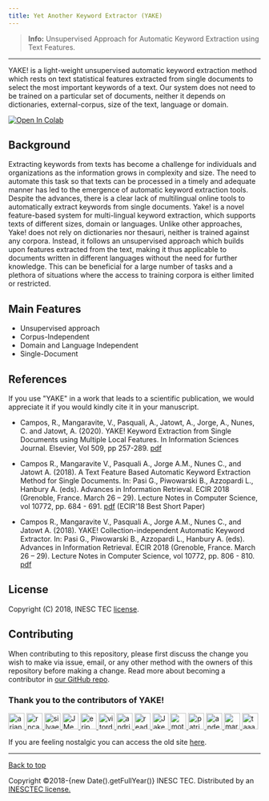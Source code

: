 ```yaml
---
title: Yet Another Keyword Extractor (YAKE)
---
```

> **Info:** Unsupervised Approach for Automatic Keyword Extraction using Text Features.
---
YAKE! is a light-weight unsupervised automatic keyword extraction method which rests on text statistical features extracted from single documents to select the most important keywords of a text. Our system does not need to be trained on a particular set of documents, neither it depends on dictionaries, external-corpus, size of the text, language or domain.

[![Open In Colab](https://colab.research.google.com/assets/colab-badge.svg)](https://colab.research.google.com/github/LIAAD/yake/blob/gh-pages/notebooks/YAKE_tutorial.ipynb)

## Background

Extracting keywords from texts has become a challenge for individuals and organizations as the information grows in complexity and size. The need to automate this task so that texts can be processed in a timely and adequate manner has led to the emergence of automatic keyword extraction tools. Despite the advances, there is a clear lack of multilingual online tools to automatically extract keywords from single documents. Yake! is a novel feature-based system for multi-lingual keyword extraction, which supports texts of different sizes, domain or languages. Unlike other approaches, Yake! does not rely on dictionaries nor thesauri, neither is trained against any corpora. Instead, it follows an unsupervised approach which builds upon features extracted from the text, making it thus applicable to documents written in different languages without the need for further knowledge. This can be beneficial for a large number of tasks and a plethora of situations where the access to training corpora is either limited or restricted.

## Main Features

- Unsupervised approach
- Corpus-Independent
- Domain and Language Independent
- Single-Document

## References

If you use "YAKE" in a work that leads to a scientific publication, we would appreciate it if you would kindly cite it in your manuscript.

- Campos, R., Mangaravite, V., Pasquali, A., Jatowt, A., Jorge, A., Nunes, C. and Jatowt, A. (2020). YAKE! Keyword Extraction from Single Documents using Multiple Local Features. In Information Sciences Journal. Elsevier, Vol 509, pp 257-289. [pdf](https://doi.org/10.1016/j.ins.2019.09.013)

- Campos R., Mangaravite V., Pasquali A., Jorge A.M., Nunes C., and Jatowt A. (2018). A Text Feature Based Automatic Keyword Extraction Method for Single Documents. In: Pasi G., Piwowarski B., Azzopardi L., Hanbury A. (eds). Advances in Information Retrieval. ECIR 2018 (Grenoble, France. March 26 – 29). Lecture Notes in Computer Science, vol 10772, pp. 684 - 691. [pdf](https://link.springer.com/chapter/10.1007/978-3-319-76941-7_63) (ECIR'18 Best Short Paper)

- Campos R., Mangaravite V., Pasquali A., Jorge A.M., Nunes C., and Jatowt A. (2018). YAKE! Collection-independent Automatic Keyword Extractor. In: Pasi G., Piwowarski B., Azzopardi L., Hanbury A. (eds). Advances in Information Retrieval. ECIR 2018 (Grenoble, France. March 26 – 29). Lecture Notes in Computer Science, vol 10772, pp. 806 - 810. [pdf](https://link.springer.com/chapter/10.1007/978-3-319-76941-7_80)

## License

Copyright (C) 2018, INESC TEC [license](https://github.com/LIAAD/yake/blob/master/LICENSE).

## Contributing

When contributing to this repository, please first discuss the change you wish to make via issue, email, or any other method with the owners of this repository before making a change. Read more about becoming a contributor in [our GitHub repo](https://github.com/LIAAD/yake/blob/master/CONTRIBUTING.rst).

### Thank you to the contributors of YAKE!

<div className="flex flex-wrap gap-2 mt-4">
  <a href="https://github.com/arianpasquali">
    <img src="https://avatars.githubusercontent.com/u/200721?v=4" width="32" height="32" alt="arianpasquali" className="rounded-full"/>
  </a>
  <a href="https://github.com/rncampos">
    <img src="https://avatars.githubusercontent.com/u/18448734?v=4" width="32" height="32" alt="rncampos" className="rounded-full"/>
  </a>
  <a href="https://github.com/silvae86">
    <img src="https://avatars.githubusercontent.com/u/2529555?v=4" width="32" height="32" alt="silvae86" className="rounded-full"/>
  </a>
  <a href="https://github.com/JMendes1995">
    <img src="https://avatars.githubusercontent.com/u/35015528?v=4" width="32" height="32" alt="JMendes1995" className="rounded-full"/>
  </a>
  <a href="https://github.com/erip">
    <img src="https://avatars.githubusercontent.com/u/2348806?v=4" width="32" height="32" alt="erip" className="rounded-full"/>
  </a>
  <a href="https://github.com/vitordouzi">
    <img src="https://avatars.githubusercontent.com/u/8739745?v=4" width="32" height="32" alt="vitordouzi" className="rounded-full"/>
  </a>
  <a href="https://github.com/andriyor">
    <img src="https://avatars.githubusercontent.com/u/11459840?v=4" width="32" height="32" alt="andriyor" className="rounded-full"/>
  </a>
  <a href="https://github.com/readie-nf">
    <img src="https://avatars.githubusercontent.com/u/79837348?v=4" width="32" height="32" alt="readie-nf" className="rounded-full"/>
  </a>
  <a href="https://github.com/JakeCowton">
    <img src="https://avatars.githubusercontent.com/u/4622202?v=4" width="32" height="32" alt="JakeCowton" className="rounded-full"/>
  </a>
  <a href="https://github.com/moty66">
    <img src="https://avatars.githubusercontent.com/u/1133667?v=4" width="32" height="32" alt="moty66" className="rounded-full"/>
  </a>
  <a href="https://github.com/patrickjae">
    <img src="https://avatars.githubusercontent.com/u/767904?v=4" width="32" height="32" alt="patrickjae" className="rounded-full"/>
  </a>
  <a href="https://github.com/andefined">
    <img src="https://avatars.githubusercontent.com/u/313718?v=4" width="32" height="32" alt="andefined" className="rounded-full"/>
  </a>
  <a href="https://github.com/martijnbroekman">
    <img src="https://avatars.githubusercontent.com/u/24715585?v=4" width="32" height="32" alt="martijnbroekman" className="rounded-full"/>
  </a>
  <a href="https://github.com/taaahaaa">
    <img src="https://avatars.githubusercontent.com/u/30396527?v=4" width="32" height="32" alt="taaahaaa" className="rounded-full"/>
  </a>
</div>

If you are feeling nostalgic you can access the old site [here](http://yake.inesctec.pt/).

---

<div className="mt-12">
  <p>
    <a href="#top" className="no-underline text-sm font-medium">Back to top</a>
  </p>
  <p className="text-sm text-gray-500">
    Copyright &copy;2018-{new Date().getFullYear()} INESC TEC. Distributed by an <a href="https://github.com/LIAAD/yake/tree/master/LICENSE">INESCTEC license.</a>
  </p>
</div>